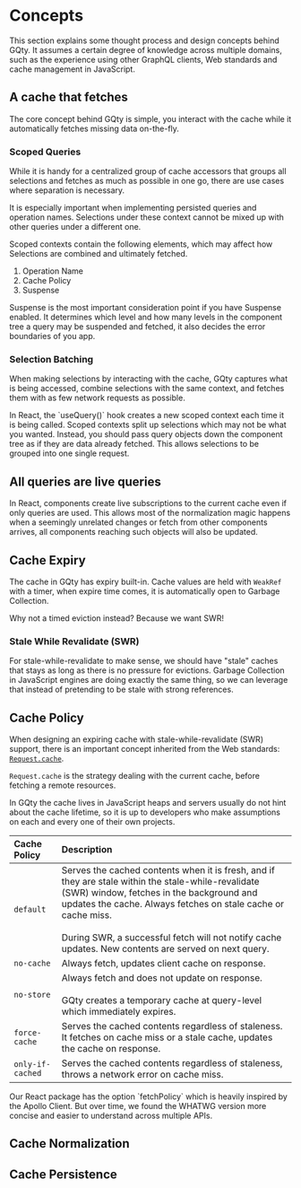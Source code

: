 
# Concepts

<Alert title="Intended Level: Intermediate">
  This section explains some thought process and design concepts behind GQty. It
  assumes a certain degree of knowledge across multiple domains, such as the
  experience using other GraphQL clients, Web standards and cache management in
  JavaScript.
</Alert>

## A cache that fetches

The core concept behind GQty is simple, you interact with the cache while it
automatically fetches missing data on-the-fly.

### Scoped Queries

While it is handy for a centralized group of cache accessors that groups all
selections and fetches as much as possible in one go, there are use cases where
separation is necessary.

It is especially important when implementing persisted queries and operation
names. Selections under these context cannot be mixed up with other queries
under a different one.

Scoped contexts contain the following elements, which may affect how Selections
are combined and ultimately fetched.

1. Operation Name
1. Cache Policy
1. Suspense

Suspense is the most important consideration point if you have Suspense enabled.
It determines which level and how many levels in the component tree a query may
be suspended and fetched, it also decides the error boundaries of you app.

### Selection Batching

When making selections by interacting with the cache, GQty captures what is
being accessed, combine selections with the same context, and fetches them with
as few network requests as possible.

<Alert title="Pass query objects as props">
  In React, the `useQuery()` hook creates a new scoped context each time it is
  being called. Scoped contexts split up selections which may not be what you
  wanted. Instead, you should pass query objects down the component tree as if
  they are data already fetched. This allows selections to be grouped into one
  single request.
</Alert>

## All queries are live queries

In React, components create live subscriptions to the current cache even if only
queries are used. This allows most of the normalization magic happens when a
seemingly unrelated changes or fetch from other components arrives, all
components reaching such objects will also be updated.

## Cache Expiry

The cache in GQty has expiry built-in. Cache values are held with `WeakRef` with
a timer, when expire time comes, it is automatically open to Garbage Collection.

Why not a timed eviction instead? Because we want SWR!

### Stale While Revalidate (SWR)

For stale-while-revalidate to make sense, we should have "stale" caches that
stays as long as there is no pressure for evictions. Garbage Collection in
JavaScript engines are doing exactly the same thing, so we can leverage that
instead of pretending to be stale with strong references.

## Cache Policy

When designing an expiring cache with stale-while-revalidate (SWR) support,
there is an important concept inherited from the Web standards:
[`Request.cache`](https://developer.mozilla.org/en-US/docs/Web/API/Request/cache).

`Request.cache` is the strategy dealing with the current cache, before fetching
a remote resources.

In GQty the cache lives in JavaScript heaps and servers usually do not hint about
the cache lifetime, so it is up to developers who make assumptions on each and
every one of their own projects.

| Cache Policy                  | Description                                                                                                                                                                                                                                                                                                                        |
| :---------------------------- | :--------------------------------------------------------------------------------------------------------------------------------------------------------------------------------------------------------------------------------------------------------------------------------------------------------------------------------- |
| `default`                     | Serves the cached contents when it is fresh, and if they are stale within the stale-while-revalidate (SWR) window, fetches in the background and updates the cache. Always fetches on stale cache or cache miss. <br /><br /> During SWR, a successful fetch will not notify cache updates. New contents are served on next query. |
| `no-cache`                    | Always fetch, updates client cache on response.                                                                                                                                                                                                                                                                                    |
| `no-store`                    | Always fetch and does not update on response. <br /><br /> GQty creates a temporary cache at query-level which immediately expires.                                                                                                                                                                                                |
| <nobr>`force-cache`</nobr>    | Serves the cached contents regardless of staleness. It fetches on cache miss or a stale cache, updates the cache on response.                                                                                                                                                                                                      |
| <nobr>`only-if-cached`</nobr> | Serves the cached contents regardless of staleness, throws a network error on cache miss.                                                                                                                                                                                                                                          |

<Alert title="Cache Policy is not Fetch Policy">
  Our React package has the option `fetchPolicy` which is heavily inspired by
  the Apollo Client. But over time, we found the WHATWG version more concise and
  easier to understand across multiple APIs.
</Alert>

## Cache Normalization

## Cache Persistence

